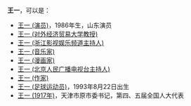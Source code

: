 '''王一'''，可以是：
*[[王一_(演员)|王一 (演员)]]，1986年生，山东演员
*[[王一_(对外经济贸易大学教授)|王一 (对外经济贸易大学教授)]] 
*[[王一_(浙江影视娱乐频道主持人)|王一 (浙江影视娱乐频道主持人)]]
*[[王一_(音乐家)|王一 (音乐家)]]
*[[王一_(漫画家)|王一 (漫画家)]]
*[[王一_(北京人民广播电视台主持人)|王一 (北京人民广播电视台主持人)]]
*[[王一_(作家)|王一 (作家)]]
*[[王一_(足球运动员)|王一 (足球运动员)]]，1993年8月22日出生
*[[王一_(1917年)|王一 (1917年)]]，天津市原市委书记，第四、五届全国人大代表
{{消歧义|yi|Cat=二字王姓人名消歧義}}